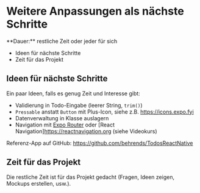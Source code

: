
# Weitere Anpassungen als nächste Schritte

<Callout>
  **Dauer:** restliche Zeit oder jeder für sich 

  - Ideen für nächste Schritte
  - Zeit für das Projekt

</Callout>

## Ideen für nächste Schritte

Ein paar Ideen, falls es genug Zeit und Interesse gibt:

- Validierung in Todo-Eingabe (leerer String, `trim()`)
- `Pressable` anstatt `Button` mit Plus-Icon, siehe z.B. https://icons.expo.fyi
- Datenverwaltung in Klasse auslagern
- Navigation mit [Expo Router](https://docs.expo.dev/router/introduction/) oder [React Navigation]https://reactnavigation.org (siehe Videokurs)

Referenz-App auf GitHub: 
https://github.com/behrends/TodosReactNative

## Zeit für das Projekt 

Die restliche Zeit ist für das Projekt gedacht 
(Fragen, Ideen zeigen, Mockups erstellen, usw.).